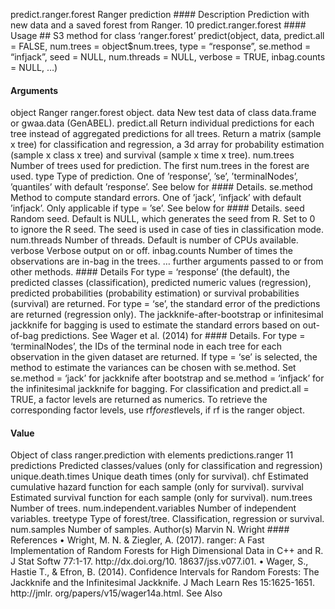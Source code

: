 predict.ranger.forest Ranger prediction
#### Description
Prediction with new data and a saved forest from Ranger.
10 predict.ranger.forest
#### Usage
## S3 method for class 'ranger.forest'
predict(object, data, predict.all = FALSE,
num.trees = object$num.trees, type = "response", se.method = "infjack",
seed = NULL, num.threads = NULL, verbose = TRUE, inbag.counts = NULL,
...)

#### Arguments
object Ranger ranger.forest object.
data New test data of class data.frame or gwaa.data (GenABEL).
predict.all Return individual predictions for each tree instead of aggregated predictions for
all trees. Return a matrix (sample x tree) for classification and regression, a 3d
array for probability estimation (sample x class x tree) and survival (sample x
time x tree).
num.trees Number of trees used for prediction. The first num.trees in the forest are used.
type Type of prediction. One of ’response’, ’se’, ’terminalNodes’, ’quantiles’ with
default ’response’. See below for #### Details.
se.method Method to compute standard errors. One of ’jack’, ’infjack’ with default ’infjack’.
Only applicable if type = ’se’. See below for #### Details.
seed Random seed. Default is NULL, which generates the seed from R. Set to 0 to
ignore the R seed. The seed is used in case of ties in classification mode.
num.threads Number of threads. Default is number of CPUs available.
verbose Verbose output on or off.
inbag.counts Number of times the observations are in-bag in the trees.
... further arguments passed to or from other methods.
#### Details
For type = 'response' (the default), the predicted classes (classification), predicted numeric
values (regression), predicted probabilities (probability estimation) or survival probabilities (survival)
are returned. For type = 'se', the standard error of the predictions are returned (regression
only). The jackknife-after-bootstrap or infinitesimal jackknife for bagging is used to estimate
the standard errors based on out-of-bag predictions. See Wager et al. (2014) for #### Details. For
type = 'terminalNodes', the IDs of the terminal node in each tree for each observation in the
given dataset are returned.
If type = 'se' is selected, the method to estimate the variances can be chosen with se.method.
Set se.method = 'jack' for jackknife after bootstrap and se.method = 'infjack' for the
infinitesimal jackknife for bagging.
For classification and predict.all = TRUE, a factor levels are returned as numerics. To retrieve
the corresponding factor levels, use rf$forest$levels, if rf is the ranger object.

#### Value
Object of class ranger.prediction with elements
predictions.ranger 11
predictions Predicted classes/values (only for classification and regression)
unique.death.times Unique death times (only for survival).
chf Estimated cumulative hazard function for each sample (only for survival).
survival Estimated survival function for each sample (only for survival).
num.trees Number of trees.
num.independent.variables Number of independent variables.
treetype Type of forest/tree. Classification, regression or survival.
num.samples Number of samples.
Author(s)
Marvin N. Wright
#### References
• Wright, M. N. & Ziegler, A. (2017). ranger: A Fast Implementation of Random Forests
for High Dimensional Data in C++ and R. J Stat Softw 77:1-17. http://dx.doi.org/10.
18637/jss.v077.i01.
• Wager, S., Hastie T., & Efron, B. (2014). Confidence Intervals for Random Forests: The
Jackknife and the Infinitesimal Jackknife. J Mach Learn Res 15:1625-1651. http://jmlr.
org/papers/v15/wager14a.html.
See Also
